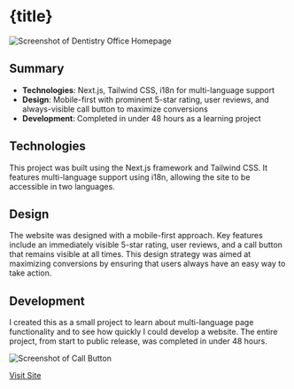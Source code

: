 
# {title}

![Screenshot of Dentistry Office Homepage](/images/dentistry-homepage.png)

## Summary

- **Technologies**: Next.js, Tailwind CSS, i18n for multi-language support
- **Design**: Mobile-first with prominent 5-star rating, user reviews, and always-visible call button to maximize conversions
- **Development**: Completed in under 48 hours as a learning project

## Technologies

This project was built using the Next.js framework and Tailwind CSS. It features multi-language support using i18n, allowing the site to be accessible in two languages.

## Design

The website was designed with a mobile-first approach. Key features include an immediately visible 5-star rating, user reviews, and a call button that remains visible at all times. This design strategy was aimed at maximizing conversions by ensuring that users always have an easy way to take action.

## Development

I created this as a small project to learn about multi-language page functionality and to see how quickly I could develop a website. The entire project, from start to public release, was completed in under 48 hours.

![Screenshot of Call Button](/images/dentistry-call-button.png)

[Visit Site](https://www.dentisthorner.com/)